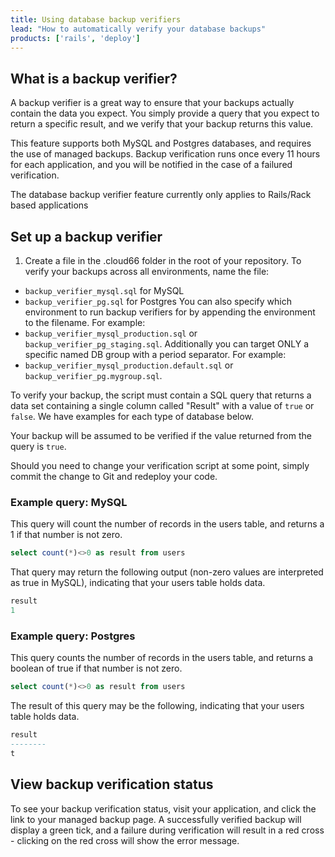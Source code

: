 ```yaml
---
title: Using database backup verifiers
lead: "How to automatically verify your database backups"
products: ['rails', 'deploy']
---
```


## What is a backup verifier?

A backup verifier is a great way to ensure that your backups actually contain the data you expect. You simply provide a query that you expect to return a specific result, and we verify that your backup returns this value. 

This feature supports both MySQL and Postgres databases, and requires the use of managed backups. Backup verification runs once every 11 hours for each application, and you will be notified in the case of a failured verification.

<Callout type="warning" title="Applies to Rails Applications Only">
The database backup verifier feature currently only applies to Rails/Rack based applications
</Callout>

## Set up a backup verifier

1. Create a file in the .cloud66 folder in the root of your repository. To verify your backups across all environments, name the file: 
 * `backup_verifier_mysql.sql` for MySQL
 * `backup_verifier_pg.sql` for Postgres
You can also specify which environment to run backup verifiers for by appending the environment to the filename. For example:
 * `backup_verifier_mysql_production.sql` or `backup_verifier_pg_staging.sql`.
Additionally you can target ONLY a specific named DB group with a period separator. For example:
 * `backup_verifier_mysql_production.default.sql` or `backup_verifier_pg.mygroup.sql`.

To verify your backup, the script must contain a SQL query that returns a data set containing a single column called "Result" with a value of `true` or `false`. We have examples for each type of database below.

Your backup will be assumed to be verified if the value returned from the query is `true`.

Should you need to change your verification script at some point, simply commit the change to Git and redeploy your code.

### Example query: MySQL

This query will count the number of records in the users table, and returns a 1 if that number is not zero.

```sql
select count(*)<>0 as result from users
```

That query may return the following output (non-zero values are interpreted as true in MySQL), indicating that your users table holds data.

```sql
result
1
```

### Example query: Postgres

This query counts the number of records in the users table, and returns a boolean of true if that number is not zero.

```sql
select count(*)<>0 as result from users
```

The result of this query may be the following, indicating that your users table holds data.

```sql
result
--------
t
```

## View backup verification status

To see your backup verification status, visit your application, and click the link to your managed backup page. A successfully verified backup will display a green tick, and a failure during verification will result in a red cross - clicking on the red cross will show the error message.